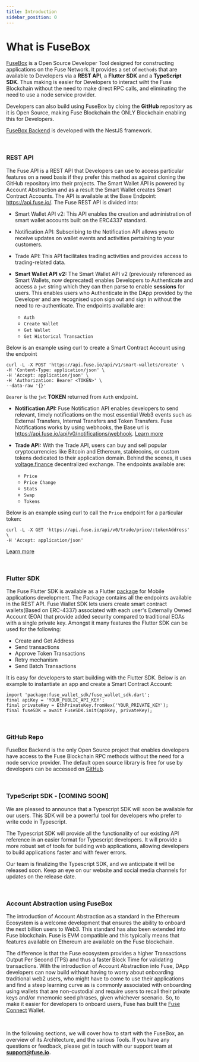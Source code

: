 ```yaml
---
title: Introduction
sidebar_position: 0
---
```


# What is FuseBox

[FuseBox](https://github.com/fuseio/fusebox-backend) is a Open Source Developer Tool designed for constructing applications on the Fuse Network. It provides a set of `methods` that are available to Developers via a **REST API**, a **Flutter SDK** and a **TypeScript SDK**. Thus making is easier for Developers to interact wiht the Fuse Blockchain without the need to make direct RPC calls, and eliminating the need to use a node service provider.

Developers can also build using FuseBox by cloing the **GitHub** repository as it is Open Source, making Fuse Blockchain the ONLY Blockchain enabling this for Developers.

[FuseBox Backend](https://github.com/fuseio/fusebox-backend) is developed with the NestJS framework.

<p>&nbsp;</p>

### REST API

The Fuse API is a REST API that Developers can use to access particular features on a need basis if they prefer this method as against cloning the GitHub repository into their projects. The Smart Wallet API is powered by Account Abstraction and as a result the Smart Wallet creates Smart Contract Accounts. The API is available at the Base Endpoint: https://api.fuse.io/. The Fuse REST API is divided into:

- Smart Wallet API v2: This API enables the creation and administration of smart wallet accounts built on the ERC4337 standard.
- Notification API: Subscribing to the Notification API allows you to receive updates on wallet events and activities pertaining to your customers.
- Trade API: This API facilitates trading activities and provides access to trading-related data.


- **Smart Wallet API v2:** The Smart Wallet API v2 (previously referenced as Smart Wallets, now deprecated) enables Developers to Authenticate and access a `jwt` string which they can then parse to enable **sessions** for users. This enables users who Authenticate in the DApp provided by the Developer and are recognised upon sign out and sign in without the need to re-authenticate. The endpoints available are:
  - `Auth`
  - `Create Wallet`
  - `Get Wallet`
  - `Get Historical Transaction`

Below is an example using curl to create a Smart Contract Account using the endpoint

```
curl -L -X POST 'https://api.fuse.io/api/v1/smart-wallets/create' \
-H 'Content-Type: application/json' \
-H 'Accept: application/json' \
-H 'Authorization: Bearer <TOKEN>' \
--data-raw '{}'
```

`Bearer` is the `jwt` **TOKEN** returned from `Auth` endpoint.

- **Notification API:** Fuse Notification API enables developers to send relevant, timely notifications on the most essential Web3 events such as External Transfers, Internal Transfers and Token Transfers. Fuse Notifications works by using webhooks, the Base url is https://api.fuse.io/api/v0/notifications/webhook. [Learn more](/docs/notification-api/notifications-api)

- **Trade API:** With the Trade API, users can buy and sell popular cryptocurrencies like Bitcoin and Ethereum, stablecoins, or custom tokens dedicated to their application domain. Behind the scenes, it uses [voltage.finance](https://voltage.finance/) decentralized exchange. The endpoints available are:
  - `Price`
  - `Price Change`
  - `Stats`
  - `Swap`
  - `Tokens`

Below is an example using curl to call the `Price` endpoint for a particular token:

```
curl -L -X GET 'https://api.fuse.io/api/v0/trade/price/:tokenAddress' \
-H 'Accept: application/json'
```

[Learn more](/docs/trade-api/get-latest-price-for-a-token)

<p>&nbsp;</p>

### Flutter SDK

The Fuse Flutter SDK is available as a Flutter [package](https://pub.dev/packages/fuse_wallet_sdk) for Mobile applications development. The Package contains all the endpoints available in the REST API. Fuse Wallet SDK lets users create smart contract wallets(Based on ERC-4337) associated with each user's Externally Owned Account (EOA) that provide added security compared to traditional EOAs with a single private key. Amongst it many features the Flutter SDK can be used for the following:

- Create and Get Address
- Send transactions
- Approve Token Transactions
- Retry mechanism
- Send Batch Transactions

It is easy for developers to start building with the Flutter SDK. Below is an example to instantiate an app and create a Smart Contract Account:

```
import 'package:fuse_wallet_sdk/fuse_wallet_sdk.dart';
final apiKey = 'YOUR_PUBLIC_API_KEY';
final privateKey = EthPrivateKey.fromHex('YOUR_PRIVATE_KEY');
final fuseSDK = await FuseSDK.init(apiKey, privateKey);
```

<p>&nbsp;</p>

### GitHub Repo

FuseBox Backend is the only Open Source project that enables developers have access to the Fuse Blockchain RPC methods without the need for a node service provider. The default open source library is free for use by developers can be accessed on [GitHub](https://github.com/fuseio/fusebox-backend/blob/master/README.md).

<p>&nbsp;</p>

### TypeScript SDK - **[COMING SOON]**

We are pleased to announce that a Typescript SDK will soon be available for our users. This SDK will be a powerful tool for developers who prefer to write code in Typescript.

The Typescript SDK will provide all the functionality of our existing API reference in an easier format for Typescript developers. It will provide a more robust set of tools for building web applications, allowing developers to build applications faster and with fewer errors.

Our team is finalizing the Typescript SDK, and we anticipate it will be released soon. Keep an eye on our website and social media channels for updates on the release date.

<p>&nbsp;</p>

### Account Abstraction using FuseBox

The introduction of Account Abstraction as a standard in the Ethereum Ecosystem is a welcome development that ensures the ability to onboard the next billion users to Web3. This standard has also been extended into Fuse blockchain. Fuse is EVM compatible and this typically means that features available on Ethereum are available on the Fuse blockchain.

The difference is that the Fuse ecosystem provides a higher Transactions Output Per Second (TPS) and thus a faster Block Time for validating transactions. With the introduction of Account Abstraction into Fuse, DApp developers can now build without having to worry about onboarding traditional web2 users, who might have to come to use their applications and find a steep learning curve as is commonly associated with onboarding using wallets that are non-custodial and require users to recall their private keys and/or mnemonic seed phrases, given whichever scenario. So, to make it easier for developers to onboard users, Fuse has built the [Fuse Connect](fuse-connect) Wallet.

<p>&nbsp;</p>

In the following sections, we will cover how to start with the FuseBox, an overview of its Architecture, and the various Tools. If you have any questions or feedback, please get in touch with our support team at [**support@**](mailto:support@chargesmartwallets.com)[**fuse.io**](http://fuse.io)**.**
